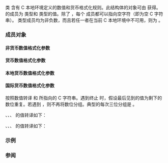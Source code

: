 {{cpp/title | lconv}}
{{cpp/locale/navbar}}
{{dcl begin}}
{{dcl header | clocale}}
{{dcl | 1=
struct lconv;
}}
{{dcl end}}

类 {{tt|std::lconv}} 含有 C 本地环境定义的数值和货币格式化规则。此结构体的对象可由 {{lc|std::localeconv}} 获得。{{tt|std::lconv}} 的成员为 {{c|char}} 类型和 {{c|char*}} 类型的值。除了 {{tt|decimal_point}}，每个 {{c|char*}} 成员都可以指向空字符（即为空 C 字符串）。{{c|char}} 类型成员均为非负数，而且若任一者在当前 C 本地环境中不可用，则为 {{lc|CHAR_MAX}}。

===成员对象===
====非货币数值格式化参数====
{{dsc begin}}
{{dsc mem obj | nolink=true | {{dsc small|char*}} decimal_point |用作小数点的字符}}
{{dsc mem obj | nolink=true | {{dsc small|char*}} thousands_sep |用于在小数点前分隔数位组的字符}}
{{dsc mem obj | nolink=true | {{dsc small|char*}} grouping |字符串，其元素指示数位组的大小}}
{{dsc end}}
====货币数值格式化参数====
{{dsc begin}}
{{dsc mem obj | nolink=true | {{dsc small|char*}} mon_decimal_point |用作小数点的字符}}
{{dsc mem obj | nolink=true | {{dsc small|char*}} mon_thousands_sep |用于在小数点前分隔数位组的字符}}
{{dsc mem obj | nolink=true | {{dsc small|char*}} mon_grouping |字符串，其元素指示数位组的大小}}
{{dsc mem obj | nolink=true | {{dsc small|char*}} positive_sign |用于指示非负货币量的字符串}}
{{dsc mem obj | nolink=true | {{dsc small|char*}} negative_sign |用于指示负货币量的字符串}}
{{dsc end}}
====本地货币数值格式化参数====
{{dsc begin}}
{{dsc mem obj | nolink=true | {{dsc small|char*}} currency_symbol |当前 C 本地环境中用于通货的符号}}
{{dsc mem obj | nolink=true | {{dsc small|char}} frac_digits |货币量中小数点后显示的位数}}
{{dsc mem obj | nolink=true | {{dsc small|char}} p_cs_precedes |若 currency_symbol 置于非负值前则为 {{c|1}}，于其后则为 {{c|0}}}}
{{dsc mem obj | nolink=true | {{dsc small|char}} n_cs_precedes |若 currency_symbol 置于负值前则为 {{c|1}}，于其后则为 {{c|0}}}}
{{dsc mem obj | nolink=true | {{dsc small|char}} p_sep_by_space |指示 {{tt|currency_symbol}}、{{tt|positive_sign}} 及非负货币值的分隔}}
{{dsc mem obj | nolink=true | {{dsc small|char}} n_sep_by_space |指示 {{tt|currency_symbol}}、{{tt|positive_sign}} 及负货币值的分隔}}
{{dsc mem obj | nolink=true | {{dsc small|char}} p_sign_posn |指示非负货币值中 {{tt|positive_sign}} 的位置}}
{{dsc mem obj | nolink=true | {{dsc small|char}} n_sign_posn |指示负货币值中 {{tt|negative_sign}} 的位置}}
{{dsc end}}
====国际货币数值格式化参数====
{{dsc begin}}
{{dsc mem obj | nolink=true | {{dsc small|char*}} int_curr_symbol |当前 C 本地环境中用作国际通货名的字符串}}
{{dsc mem obj | nolink=true | {{dsc small|char}} int_frac_digits |国际货币量中小数点后显示的位数}}
{{dsc mem obj | nolink=true | {{dsc small|char}} int_p_cs_precedes |若 int_curr_symbol 置于非负值前则为 {{c|1}}，于其后则为 {{c|0}}|notes={{mark c++11}}}}
{{dsc mem obj | nolink=true | {{dsc small|char}} int_n_cs_precedes |若 int_curr_symbol 置于负值前则为 {{c|1}}，于其后则为 {{c|0}}|notes={{mark c++11}}}}
{{dsc mem obj | nolink=true | {{dsc small|char}} int_p_sep_by_space |指示 {{tt|int_curr_symbol}}、{{tt|positive_sign}} 及非负国际货币值的分隔|notes={{mark c++11}}}}
{{dsc mem obj | nolink=true | {{dsc small|char}} int_n_sep_by_space |指示 {{tt|int_curr_symbol}}、{{tt|positive_sign}} 及负国际货币值的分隔|notes={{mark c++11}}}}
{{dsc mem obj | nolink=true | {{dsc small|char}} int_p_sign_posn |指示非负国际货币值中 {{tt|positive_sign}} 的位置|notes={{mark c++11}}}}
{{dsc mem obj | nolink=true | {{dsc small|char}} int_n_sign_posn |指示负国际货币值中 {{tt|positive_sign}} 的位置|notes={{mark c++11}}}}
{{dsc end}}


按照数值转译 {{tt|grouping}} 和 {{tt|mon_grouping}} 所指向的 C 字符串。遇到终止 {{c|'\0'}} 时，假设最后见到的值为剩下的数位重复。若遇到 {{lc|CHAR_MAX}}，则不再将数位分组。典型的每次三位分组是 {{c|"\003"}}。

{{tt|p_sep_by_space}}、{{tt|n_sep_by_space}}、{{tt|int_p_sep_by_space}}、{{tt|int_n_sep_by_space}} 的值转译如下：
{{dsc begin}}
{{dsc|0|通货符号和值间无空格分隔}}
{{dsc|1|符号紧贴通货符号，值为空格所分隔}}
{{dsc|2|符号紧贴值，通货符号为空格所分隔}}
{{dsc end}}

{{tt|p_sign_posn}}、{{tt|n_sign_posn}}、{{tt|int_p_sign_posn}}、{{tt|int_n_sign_posn}} 的值转译如下：
{{dsc begin}}
{{dsc|0|括号围绕值，并用通货符号表示符号}}
{{dsc|1|符号在值与通货符号前}}
{{dsc|2|符号在值与通货符号后}}
{{dsc|3|符号在通货符号前}}
{{dsc|4|符号在通货符号后}}
{{dsc end}}

===示例===
{{include| cpp/locale/example1}}

===参阅===
{{dsc begin}}
{{dsc inc | cpp/locale/dsc localeconv}}
{{dsc inc | cpp/locale/dsc numpunct}}
{{dsc inc | cpp/locale/dsc moneypunct}}
{{dsc see c | c/locale/lconv}}
{{dsc end}}

{{langlinks|de|en|es|fr|it|ja|pt|ru}}
